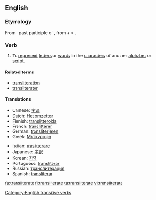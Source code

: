 ==English==

===Etymology===
From {{etyl|la}} {{term|transliteratum}}, past participle of {{term|translitero}}, from {{term|trans-}} + {{term|litero|literō}} <!-- If "littera" is the etymon for "litero", this angle bracket is pointing the wrong: --> > {{term|littera||letter}}.

===Verb===
{{en-verb|transliterat|ing}}

# {{transitive}} To [[represent]] [[letter]]s or [[word]]s in the [[character]]s of another [[alphabet]] or [[script]].

====Related terms====
* [[transliteration]]
* [[transliterator]]

====Translations====
{{trans-top|To represent letters or words in the characters of another alphabet or script}}
* Chinese: [[字译]]
* Dutch: [[Het omzetten]]
* Finnish: [[translitteroida]]
* French: [[translittérer]]
* German: [[transliterieren]]
* Greek: [[Μεταγραφή]]
{{trans-mid}}
* Italian: [[traslitterare]]
* Japanese: [[字訳]]
* Korean: [[자역]]
* Portuguese: [[transliterar]]
* Russian: [[транслитерация]]
* Spanish: [[transliterar]]
{{trans-bottom}}

[[Category:English transitive verbs]]

[[fa:transliterate]]
[[fi:transliterate]]
[[ta:transliterate]]
[[vi:transliterate]]